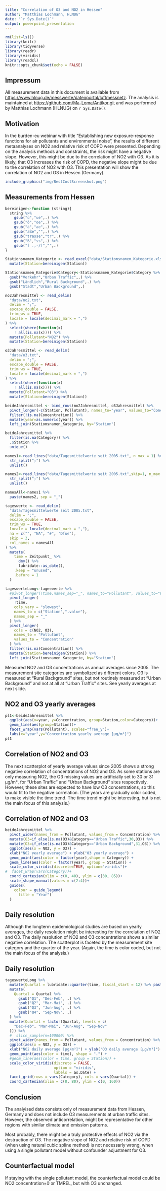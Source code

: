 ```yaml
---
title: "Correlation of O3 and NO2 in Hessen"
author: "Matthias Lochmann, HLNUG"
date: "`r Sys.Date()`"
output: powerpoint_presentation
---
```


```r
rm(list=ls())
library(knitr)
library(tidyverse)
library(readr)
library(viridis)
library(readxl)
knitr::opts_chunk$set(echo = FALSE)
```

## Impressum

All measurement data in this document is available from <https://www.hlnug.de/messwerte/datenportal/luftmessnetz>. The analysis is maintained at <https://github.com/Ma-Loma/Antikor.git> and was performed by Matthias Lochmann (HLNUG) on `r Sys.Date()`.

## Motivation

In the burden-eu webinar with title "Establishing new exposure-response functions for air pollutants and environmental noise", the results of different metaanalyses on NO2 and relative risk of COPD were presented. Depending on the analysis methods and constraints, the risk might have a negative slope. However, this might be due to the correlation of NO2 with O3. As it is likely, that O3 increases the risk of COPD, the negative slope might be due to the correlation of NO2 with O3. This presentation will show the correlation of NO2 and O3 in Hessen (Germany).

```r
include_graphics("img/BestCostScreenshot.png")
```


## Measurements from Hessen

```r

bereinigen<-function (string){
  string %>% 
    gsub("ü","ue",.) %>%
    gsub("ö","oe",.) %>%
    gsub("ä","ae",.) %>%
    gsub("aße","",.) %>%
    gsub("trasse","tr",.) %>%
    gsub("ß","ss",.) %>% 
    gsub("[ .,-/]","",.)
}

Stationsnamen_Kategorie <- read_excel("data/Stationsnamen_Kategorie.xlsx") %>% 
  mutate(Station=bereinigen(Station))

Stationsnamen_Kategorie$Category<-Stationsnamen_Kategorie$Category %>% 
  gsub("Verkehr","Urban Traffic",.) %>%
  gsub("Ländlich","Rural Background",.) %>%
  gsub("Stadt","Urban Background",.)

no2Jahresmittel <- read_delim(
  "data/no2.txt",
  delim = ";",
  escape_double = FALSE,
  trim_ws = TRUE,
  locale = locale(decimal_mark = ",")
) %>%
  select(where(function(x)
    ! all(is.na(x)))) %>% 
  mutate(Pollutant="NO2") %>% 
  mutate(Station=bereinigen(Station))

o3Jahresmittel <- read_delim(
  "data/o3.txt",
  delim = ";",
  escape_double = FALSE,
  trim_ws = TRUE,
  locale = locale(decimal_mark = ",")
) %>%
  select(where(function(x)
    ! all(is.na(x)))) %>% 
  mutate(Pollutant="O3") %>% 
  mutate(Station=bereinigen(Station))

beideJahresmittel <- bind_rows(no2Jahresmittel, o3Jahresmittel) %>% 
  pivot_longer(-c(Station, Pollutant), names_to="year", values_to="Concentration")%>% 
  filter(!is.na(Concentration)) %>% 
  mutate(year=as.numeric(year)) %>% 
  left_join(Stationsnamen_Kategorie, by="Station")

beideJahresmittel %>% 
  filter(is.na(Category)) %>% 
  .$Station %>% 
  unique()

names1<-read_lines("data/Tagesmittelwerte seit 2005.txt", n_max = 1) %>%
  str_split(";") %>% 
  unlist()

names2<-read_lines("data/Tagesmittelwerte seit 2005.txt",skip=1, n_max = 1) %>%
  str_split(";") %>% 
  unlist()

namesAll<-names1 %>% 
  paste(names2, sep = "_")

tageswerte <- read_delim(
  "data/Tagesmittelwerte seit 2005.txt",
  delim = ";",
  escape_double = FALSE,
  trim_ws = TRUE,
  locale = locale(decimal_mark = ","),
  na = c("", "NA", "#", "Dfue"),
  skip = 3,
  col_names = namesAll
) %>%
  mutate(
    time = Zeitpunkt_ %>%
      dmy() %>%
      lubridate::as_date(),
    .keep = "unused",
    .before = 1
  )

tageswerteLong<-tageswerte %>%
  #pivot_longer(!time,names_sep="_", names_to="Pollutant", values_to="Concentration")
  pivot_longer(
    !time,
    cols_vary = "slowest",
    names_to = c("Station",".value"),
    names_sep = "_"
  ) %>% 
  pivot_longer(
    cols = c(NO2, O3),
    names_to = "Pollutant",
    values_to = "Concentration"
  ) %>% 
  filter(!is.na(Concentration)) %>%
  mutate(Station=bereinigen(Station)) %>% 
  left_join(Stationsnamen_Kategorie, by="Station")
```

Measured NO2 and O3 concentrations as annual averages since 2005. The measurement site categories are symbolized as different colors. O3 is measured at "Rural Background" sites, but not routinely measured at "Urban Background" and not at all at "Urban Traffic" sites. See yearly averages at next slide.

## NO2 and O3 yearly averages

```r
pl1<-beideJahresmittel %>% 
  ggplot(aes(x=year, y=Concentration, group=Station,color=Category))+
  geom_line(aes(group=Station))+
  facet_wrap(vars(Pollutant), scales="free_y")+
  labs(x="year",y="Concentration yearly average [µg/m³]")
pl1
```

## Correlation of NO2 and O3

The next scatterplot of yearly average values since 2005 shows a strong negative correlation of concentrations of NO2 and O3. As some stations are only measuring NO2, the O3 missing values are artificially set to 30 or 31 µg/m³, for "Urban Traffic" and "Urban Background" sites respectively. However, these sites are expected to have low O3 concentrations, so this would fit to the negative correlation. (The years are gradually color coded, to make visible the time trend. The time trend might be interesting, but is not the main focus of this analysis.)

## Correlation of NO2 and O3

```r

beideJahresmittel %>%
  pivot_wider(names_from = Pollutant, values_from = Concentration) %>%
  mutate(O3=if_else(is.na(O3)&Category=="Urban Traffic",30,O3)) %>%
  mutate(O3=if_else(is.na(O3)&Category=="Urban Background",31,O3)) %>%
  ggplot(aes(x = NO2, y = O3)) +
  xlab("NO2 yearly average") + ylab("O3 yearly average") +
  geom_point(aes(color = factor(year),shape = Category)) +
  geom_line(aes(color = factor(year), group = Station)) +
  scale_color_viridis(discrete=TRUE, option="viridis")+
#  facet_wrap(vars(Category))+
  coord_cartesian(xlim = c(0, 40), ylim = c(30, 85))+
  scale_shape_manual(values = c(2:4))+ 
  guides(
    colour = guide_legend(
      title = "Year")
  )
```


## Daily resolution

Although the longterm epidemiological studies are based on yearly averages, the daily resolution might be interesting for the correlation of NO2 and O3.
The daily resolution of NO2 and O3 concentrations shows a similar negative correlation. The scatterplot is faceted by the measurement site category and the quarter of the year. (Again, the time is color coded, but not the main focus of the analysis.)

## Daily resolution

```r

tageswerteLong %>%
  mutate(Quartal = lubridate::quarter(time, fiscal_start = 12) %>% paste0("Q", .)) %>%
  mutate(
    Quartal = Quartal %>%
      gsub("Q1", "Dec-Feb", .) %>%
      gsub("Q2", "Mar-Mai", .) %>%
      gsub("Q3", "Jun-Aug", .) %>%
      gsub("Q4", "Sep-Nov", .)
  ) %>%
  mutate(Quartal = factor(Quartal, levels = c(
    "Dec-Feb", "Mar-Mai", "Jun-Aug", "Sep-Nov"
  ))) %>%
  #  slice_sample(n=100000) %>%
  pivot_wider(names_from = Pollutant, values_from = Concentration) %>%
  ggplot(aes(x = NO2, y = O3)) +
  xlab("NO2 daily average [µg/m³]") + ylab("O3 daily average [µg/m³]") +
  geom_point(aes(color = time), shape = ".") +
  #geom_line(aes(color = time, group = Station)) +
  scale_color_viridis(discrete = FALSE,
                      option = "viridis",
                      labels = as.Date) +
  facet_grid(rows = vars(Category), cols = vars(Quartal)) +
  coord_cartesian(xlim = c(0, 80), ylim = c(0, 160))

```

## Conclusion

The analyised data consists only of measurement data from Hessen, Germany and does not include O3 measurements at urban traffic sites. However, the observed anticorrelation, might be representative for other regions with similar climate and emission patterns.

Most probably, there might be a truly protective effects of NO2 via the destruction of O3. The negative slope of NO2 and relative risk of COPD (when using natural cubic spline method) is not necessarly wrong, when using a single pollutant model without confounder adjustment for O3.

## Counterfactual model

If staying with the single pollutant model, the counterfactual model could be NO2 concentration=0 or TMREL, but with O3 unchanged.